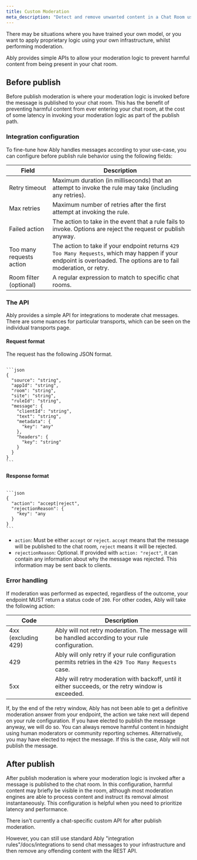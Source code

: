 ```yaml
---
title: Custom Moderation
meta_description: "Detect and remove unwanted content in a Chat Room using a custom provider"
---
```


There may be situations where you have trained your own model, or you want to apply proprietary logic using your own infrastructure, whilst performing moderation.

Ably provides simple APIs to allow your moderation logic to prevent harmful content from being present in your chat room.

## Before publish <a id="beforepublish"/>

Before publish moderation is where your moderation logic is invoked before the message is published to your chat room. This has the benefit of preventing harmful content from ever entering your chat room, at the cost of some latency in invoking your moderation logic as part of the publish path.

### Integration configuration <a id="configuration"/>

To fine-tune how Ably handles messages according to your use-case, you can configure before publish rule behavior using the following fields:

| Field | Description |
| ----- | ----------- |
| Retry timeout | Maximum duration (in milliseconds) that an attempt to invoke the rule may take (including any retries). |
| Max retries | Maximum number of retries after the first attempt at invoking the rule. |
| Failed action | The action to take in the event that a rule fails to invoke. Options are reject the request or publish anyway. |
| Too many requests action | The action to take if your endpoint returns `429 Too Many Requests`, which may happen if your endpoint is overloaded. The options are to fail moderation, or retry. |
| Room filter (optional) | A regular expression to match to specific chat rooms. |

### The API <a id="api"/>

Ably provides a simple API for integrations to moderate chat messages. There are some nuances for particular transports, which can be seen on the individual transports page.

#### Request format <a id="request"/>

The request has the following JSON format.

<Code>
```json
{
  "source": "string",
  "appId": "string",
  "room": "string",
  "site": "string",
  "ruleId": "string",
  "message": {
    "clientId": "string",
    "text": "string",
    "metadata": {
      "key": "any"
    },
    "headers": {
      "key": "string"
    }
  }
}
```
</Code>

#### Response format <a id="response"/>

<Code>
```json
{
  "action": "accept|reject",
  "rejectionReason": {
    "key": "any
  }
}
```
</Code>

* `action`: Must be either `accept` or `reject`. `accept` means that the message will be published to the chat room, `reject` means it will be rejected.
* `rejectionReason`: Optional. If provided with `action: "reject"`, it can contain any information about why the message was rejected. This information may be sent back to clients.

### Error handling <a id="error"/>

If moderation was performed as expected, regardless of the outcome, your endpoint MUST return a status code of `200`. For other codes, Ably will take the following action:

| Code | Description |
| ---- | ----------- |
| 4xx (excluding 429) | Ably will not retry moderation. The message will be handled according to your rule configuration. |
| 429 | Ably will only retry if your rule configuration permits retries in the `429 Too Many Requests` case. |
| 5xx | Ably will retry moderation with backoff, until it either succeeds, or the retry window is exceeded. |

If, by the end of the retry window, Ably has not been able to get a definitive moderation answer from your endpoint, the action we take next will depend on your rule configuration. If you have elected to publish the message anyway, we will do so. You can always remove harmful content in hindsight using human moderators or community reporting schemes. Alternatively, you may have elected to reject the message. If this is the case, Ably will not publish the message.

## After publish <a id="after-publish"/>

After publish moderation is where your moderation logic is invoked after a message is published to the chat room. In this configuration, harmful content may briefly be visible in the room, although most moderation engines are able to process content and instruct its removal almost instantaneously. This configuration is helpful when you need to prioritize latency and performance.

There isn't currently a chat-specific custom API for after publish moderation.

However, you can still use standard Ably "integration rules"/docs/integrations to send chat messages to your infrastructure and then remove any offending content with the REST API.
